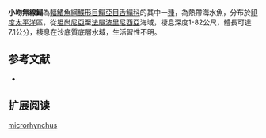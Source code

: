 {{Speciesbox
| name = 小吻無線鰨
| image = 
| image_width = 250px
| image_caption = 
| status = NE
| status_system = IUCN3.1
| genus = Symphurus
| species = microrhynchus
| authority = [[Weber|Weber]], [[1913|1913]]
| synonyms = *''Aphoristia microrhynchus,Weber, 1913 ''
*''Symphurus holothuriae ,Chabanaud, 1948 ''
}}

'''小吻無線鰨'''為[[輻鰭魚綱|輻鰭魚綱]][[鰈形目|鰈形目]][[鰨亞目|鰨亞目]][[舌鰨科|舌鰨科]]的其中一[[種|種]]，為熱帶海水魚，分布於[[印度|印度]][[太平洋|太平洋]]區，從[[坦尚尼亞|坦尚尼亞]]至[[法屬波里尼西亞|法屬波里尼西亞]]海域，棲息深度1-82公尺，體長可達7.1公分，棲息在沙底質底層水域，生活習性不明。
==参考文献==
*{{FishBase_species|genus=Symphurus |species=microrhynchus |year=2014|month=4}}

== 扩展阅读 ==
{{refbegin}}
{{wikispecies-inline|Symphurus microrhynchus|小吻無線鰨}}
{{refend}}
{{Taxonbar|from=Q3759138}}

[[Category:無線鰨屬|microrhynchus]]


{{魚類小作品}}